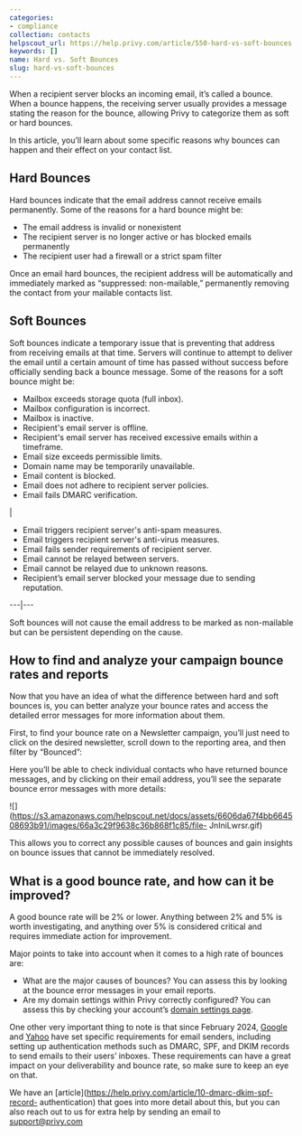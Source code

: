 ```yaml
---
categories:
- compliance
collection: contacts
helpscout_url: https://help.privy.com/article/550-hard-vs-soft-bounces
keywords: []
name: Hard vs. Soft Bounces
slug: hard-vs-soft-bounces
---
```

When a recipient server blocks an incoming email, it’s called a bounce. When a
bounce happens, the receiving server usually provides a message stating the
reason for the bounce, allowing Privy to categorize them as soft or hard
bounces.

In this article, you’ll learn about some specific reasons why bounces can
happen and their effect on your contact list.

## Hard Bounces

Hard bounces indicate that the email address cannot receive emails
permanently. Some of the reasons for a hard bounce might be:

  * The email address is invalid or nonexistent
  * The recipient server is no longer active or has blocked emails permanently
  * The recipient user had a firewall or a strict spam filter

Once an email hard bounces, the recipient address will be automatically and
immediately marked as “suppressed: non-mailable,” permanently removing the
contact from your mailable contacts list.

## Soft Bounces

Soft bounces indicate a temporary issue that is preventing that address from
receiving emails at that time. Servers will continue to attempt to deliver the
email until a certain amount of time has passed without success before
officially sending back a bounce message. Some of the reasons for a soft
bounce might be:

  * Mailbox exceeds storage quota (full inbox).
  * Mailbox configuration is incorrect.
  * Mailbox is inactive.
  * Recipient's email server is offline.
  * Recipient's email server has received excessive emails within a timeframe.
  * Email size exceeds permissible limits.
  * Domain name may be temporarily unavailable.
  * Email content is blocked.
  * Email does not adhere to recipient server policies.
  * Email fails DMARC verification.

|

  * Email triggers recipient server's anti-spam measures.
  * Email triggers recipient server's anti-virus measures.
  * Email fails sender requirements of recipient server.
  * Email cannot be relayed between servers.
  * Email cannot be relayed due to unknown reasons.
  * Recipient’s email server blocked your message due to sending reputation.

  
---|---  
  
Soft bounces will not cause the email address to be marked as non-mailable but
can be persistent depending on the cause.

## How to find and analyze your campaign bounce rates and reports

Now that you have an idea of what the difference between hard and soft bounces
is, you can better analyze your bounce rates and access the detailed error
messages for more information about them.

First, to find your bounce rate on a Newsletter campaign, you’ll just need to
click on the desired newsletter, scroll down to the reporting area, and then
filter by “Bounced”:

Here you’ll be able to check individual contacts who have returned bounce
messages, and by clicking on their email address, you’ll see the separate
bounce error messages with more details:

![](https://s3.amazonaws.com/helpscout.net/docs/assets/6606da67f4bb664508693b91/images/66a3c29f9638c36b868f1c85/file-
JnIniLwrsr.gif)

This allows you to correct any possible causes of bounces and gain insights on
bounce issues that cannot be immediately resolved.

## What is a good bounce rate, and how can it be improved?

A good bounce rate will be 2% or lower. Anything between 2% and 5% is worth
investigating, and anything over 5% is considered critical and requires
immediate action for improvement.

Major points to take into account when it comes to a high rate of bounces are:

  * What are the major causes of bounces? You can assess this by looking at the bounce error messages in your email reports.
  * Are my domain settings within Privy correctly configured? You can assess this by checking your account’s [domain settings page](https://dashboard.privy.com/settings/sending-domains). 

One other very important thing to note is that since February 2024,
[Google](https://support.google.com/a/answer/81126?hl=en) and
[Yahoo](https://senders.yahooinc.com/best-practices/) have set specific
requirements for email senders, including setting up authentication methods
such as DMARC, SPF, and DKIM records to send emails to their users’ inboxes.
These requirements can have a great impact on your deliverability and bounce
rate, so make sure to keep an eye on that.

We have an [article](https://help.privy.com/article/10-dmarc-dkim-spf-record-
authentication) that goes into more detail about this, but you can also reach
out to us for extra help by sending an email to
[support@privy.com](mailto:support@privy.com)

